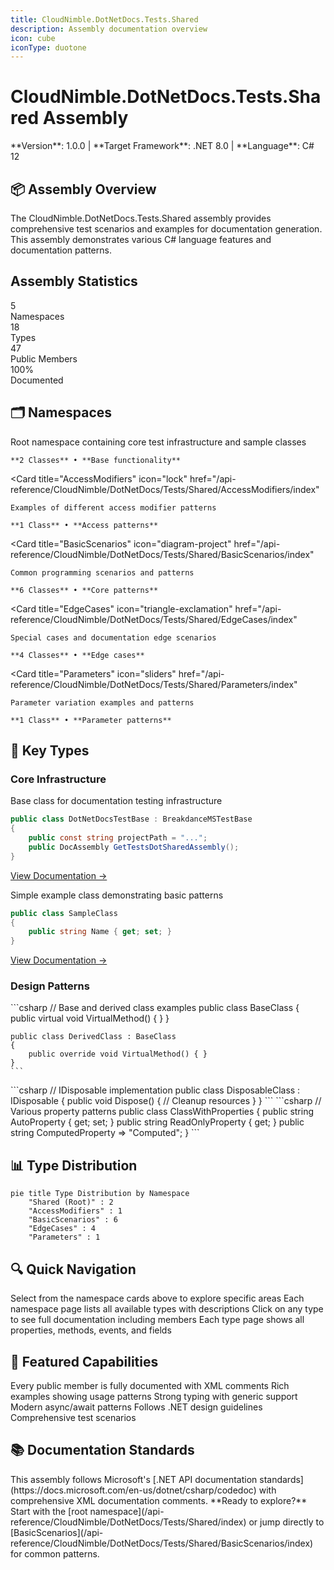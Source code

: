 ```yaml
---
title: CloudNimble.DotNetDocs.Tests.Shared
description: Assembly documentation overview
icon: cube
iconType: duotone
---
```


# CloudNimble.DotNetDocs.Tests.Shared Assembly

<Note>
  **Version**: 1.0.0 | **Target Framework**: .NET 8.0 | **Language**: C# 12
</Note>

## 📦 Assembly Overview

The CloudNimble.DotNetDocs.Tests.Shared assembly provides comprehensive test scenarios and examples for documentation generation. This assembly demonstrates various C# language features and documentation patterns.

<Frame>
  <div style={{ padding: '20px', background: 'linear-gradient(135deg, #667eea 0%, #764ba2 100%)', borderRadius: '8px', color: 'white' }}>
    <h2 style={{ margin: 0, marginBottom: '10px' }}>Assembly Statistics</h2>
    <div style={{ display: 'grid', gridTemplateColumns: 'repeat(4, 1fr)', gap: '20px', marginTop: '20px' }}>
      <div>
        <div style={{ fontSize: '2em', fontWeight: 'bold' }}>5</div>
        <div style={{ opacity: 0.9 }}>Namespaces</div>
      </div>
      <div>
        <div style={{ fontSize: '2em', fontWeight: 'bold' }}>18</div>
        <div style={{ opacity: 0.9 }}>Types</div>
      </div>
      <div>
        <div style={{ fontSize: '2em', fontWeight: 'bold' }}>47</div>
        <div style={{ opacity: 0.9 }}>Public Members</div>
      </div>
      <div>
        <div style={{ fontSize: '2em', fontWeight: 'bold' }}>100%</div>
        <div style={{ opacity: 0.9 }}>Documented</div>
      </div>
    </div>
  </div>
</Frame>

## 🗂️ Namespaces

<CardGroup cols={2}>
  <Card 
    title="CloudNimble.DotNetDocs.Tests.Shared" 
    icon="folder-tree"
    href="/api-reference/CloudNimble/DotNetDocs/Tests/Shared/index"
  >
    Root namespace containing core test infrastructure and sample classes
    
    **2 Classes** • **Base functionality**
  </Card>
  
  <Card 
    title="AccessModifiers" 
    icon="lock"
    href="/api-reference/CloudNimble/DotNetDocs/Tests/Shared/AccessModifiers/index"
  >
    Examples of different access modifier patterns
    
    **1 Class** • **Access patterns**
  </Card>
  
  <Card 
    title="BasicScenarios" 
    icon="diagram-project"
    href="/api-reference/CloudNimble/DotNetDocs/Tests/Shared/BasicScenarios/index"
  >
    Common programming scenarios and patterns
    
    **6 Classes** • **Core patterns**
  </Card>
  
  <Card 
    title="EdgeCases" 
    icon="triangle-exclamation"
    href="/api-reference/CloudNimble/DotNetDocs/Tests/Shared/EdgeCases/index"
  >
    Special cases and documentation edge scenarios
    
    **4 Classes** • **Edge cases**
  </Card>
  
  <Card 
    title="Parameters" 
    icon="sliders"
    href="/api-reference/CloudNimble/DotNetDocs/Tests/Shared/Parameters/index"
  >
    Parameter variation examples and patterns
    
    **1 Class** • **Parameter patterns**
  </Card>
</CardGroup>

## 🎯 Key Types

### Core Infrastructure

<Accordion title="DotNetDocsTestBase">
  Base class for documentation testing infrastructure
  
  ```csharp
  public class DotNetDocsTestBase : BreakdanceMSTestBase
  {
      public const string projectPath = "...";
      public DocAssembly GetTestsDotSharedAssembly();
  }
  ```
  
  [View Documentation →](/api-reference/CloudNimble/DotNetDocs/Tests/Shared/DotNetDocsTestBase)
</Accordion>

<Accordion title="SampleClass">
  Simple example class demonstrating basic patterns
  
  ```csharp
  public class SampleClass
  {
      public string Name { get; set; }
  }
  ```
  
  [View Documentation →](/api-reference/CloudNimble/DotNetDocs/Tests/Shared/SampleClass)
</Accordion>

### Design Patterns

<Tabs>
  <Tab title="Inheritance">
    ```csharp
    // Base and derived class examples
    public class BaseClass 
    {
        public virtual void VirtualMethod() { }
    }
    
    public class DerivedClass : BaseClass
    {
        public override void VirtualMethod() { }
    }
    ```
  </Tab>
  
  <Tab title="Disposable">
    ```csharp
    // IDisposable implementation
    public class DisposableClass : IDisposable
    {
        public void Dispose() 
        { 
            // Cleanup resources
        }
    }
    ```
  </Tab>
  
  <Tab title="Properties">
    ```csharp
    // Various property patterns
    public class ClassWithProperties
    {
        public string AutoProperty { get; set; }
        public string ReadOnlyProperty { get; }
        public string ComputedProperty => "Computed";
    }
    ```
  </Tab>
</Tabs>

## 📊 Type Distribution

```mermaid
pie title Type Distribution by Namespace
    "Shared (Root)" : 2
    "AccessModifiers" : 1
    "BasicScenarios" : 6
    "EdgeCases" : 4
    "Parameters" : 1
```

## 🔍 Quick Navigation

<Steps>
  <Step title="Choose a Namespace">
    Select from the namespace cards above to explore specific areas
  </Step>
  
  <Step title="Browse Types">
    Each namespace page lists all available types with descriptions
  </Step>
  
  <Step title="View Type Details">
    Click on any type to see full documentation including members
  </Step>
  
  <Step title="Explore Members">
    Each type page shows all properties, methods, events, and fields
  </Step>
</Steps>

## 🚀 Featured Capabilities

<CardGroup cols={3}>
  <Card title="Full Documentation" icon="file-lines">
    Every public member is fully documented with XML comments
  </Card>
  
  <Card title="Code Examples" icon="code">
    Rich examples showing usage patterns
  </Card>
  
  <Card title="Type Safety" icon="shield-check">
    Strong typing with generic support
  </Card>
  
  <Card title="Async Support" icon="rotate">
    Modern async/await patterns
  </Card>
  
  <Card title="Best Practices" icon="star">
    Follows .NET design guidelines
  </Card>
  
  <Card title="Test Coverage" icon="check-circle">
    Comprehensive test scenarios
  </Card>
</CardGroup>

## 📚 Documentation Standards

<Info>
  This assembly follows Microsoft's [.NET API documentation standards](https://docs.microsoft.com/en-us/dotnet/csharp/codedoc) with comprehensive XML documentation comments.
</Info>

<Check>
  **Ready to explore?** Start with the [root namespace](/api-reference/CloudNimble/DotNetDocs/Tests/Shared/index) or jump directly to [BasicScenarios](/api-reference/CloudNimble/DotNetDocs/Tests/Shared/BasicScenarios/index) for common patterns.
</Check>